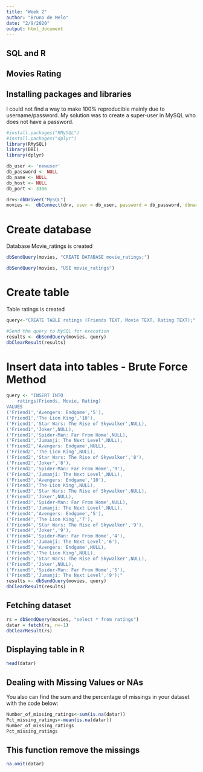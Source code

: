 ```yaml
---
title: "Week 2"
author: "Bruno de Melo"
date: "2/9/2020"
output: html_document
---
```



## SQL  and R
## Movies Rating
## Installing packages and libraries
I could not find a way to make 100% reproducible mainly due to username/password. My solution was to create a super-user in MySQL who does not have a password.

```r
#install.packages("RMySQL")
#install.packages("dplyr")
library(RMySQL)
library(DBI)
library(dplyr)

db_user <- 'newuser'
db_password <- NULL
db_name <- NULL 
db_host <- NULL 
db_port <- 3306

drv<-dbDriver("MySQL")
movies <-  dbConnect(drv, user = db_user, password = db_password, dbname = db_name, host = db_host, port = db_port)
```

# Create database
Database Movie_ratings is created

```r
dbSendQuery(movies, "CREATE DATABASE movie_ratings;")

dbSendQuery(movies, "USE movie_ratings")
```
# Create table
Table ratings is created
```r
query<-"CREATE TABLE ratings (Friends TEXT, Movie TEXT, Rating TEXT);"

#Send the query to MySQL for execution
results <- dbSendQuery(movies, query)
dbClearResult(results)
```

# Insert data into tables - Brute Force Method
```r
query <- "INSERT INTO 
    ratings(Friends, Movie, Rating)
VALUES
('Friend1','Avengers: Endgame','5'),
('Friend1','The Lion King','10'),
('Friend1','Star Wars: The Rise of Skywalker',NULL),
('Friend1','Joker',NULL),
('Friend1','Spider-Man: Far From Home',NULL),
('Friend1','Jumanji: The Next Level',NULL),
('Friend2','Avengers: Endgame',NULL),
('Friend2','The Lion King',NULL),
('Friend2','Star Wars: The Rise of Skywalker','8'),
('Friend2','Joker','8'),
('Friend2','Spider-Man: Far From Home','9'),
('Friend2','Jumanji: The Next Level',NULL),
('Friend3','Avengers: Endgame','10'),
('Friend3','The Lion King',NULL),
('Friend3','Star Wars: The Rise of Skywalker',NULL),
('Friend3','Joker',NULL),
('Friend3','Spider-Man: Far From Home',NULL),
('Friend3','Jumanji: The Next Level',NULL),
('Friend4','Avengers: Endgame','5'),
('Friend4','The Lion King','7'),
('Friend4','Star Wars: The Rise of Skywalker','9'),
('Friend4','Joker','9'),
('Friend4','Spider-Man: Far From Home','4'),
('Friend4','Jumanji: The Next Level','6'),
('Friend5','Avengers: Endgame',NULL),
('Friend5','The Lion King',NULL),
('Friend5','Star Wars: The Rise of Skywalker',NULL),
('Friend5','Joker',NULL),
('Friend5','Spider-Man: Far From Home','5'),
('Friend5','Jumanji: The Next Level','9');"
results <- dbSendQuery(movies, query)
dbClearResult(results)
```
## Fetching dataset
```r
rs = dbSendQuery(movies, "select * from ratings")
datar = fetch(rs, n=-1)
dbClearResult(rs)
```
## Displaying table in R
```r
head(datar)
```
## Dealing with Missing Values or NAs
You also can find the sum and the percentage of missings in your dataset with the code below:
```r
Number_of_missing_ratings<-sum(is.na(datar))
Pct_missing_ratings<-mean(is.na(datar))
Number_of_missing_ratings
Pct_missing_ratings

```
## This function remove the missings
```r
na.omit(datar)
```


